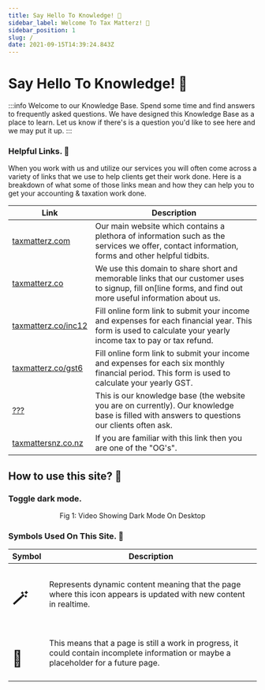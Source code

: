 ```yaml
---
title: Say Hello To Knowledge! 👋
sidebar_label: Welcome To Tax Matterz! 👋
sidebar_position: 1
slug: /
date: 2021-09-15T14:39:24.843Z
---
```

# Say Hello To Knowledge! 👋



:::info Welcome to our Knowledge Base.
Spend some time and find answers to frequently asked questions. We have designed this Knowledge Base as a place to learn. Let us know if there's is a question you'd like to see here and we may put it up.
:::


### Helpful Links. 🔗
When you work with us and utilize our services you will often come across a variety of links that we use to help clients get their work done. Here is a breakdown of what some of those links mean and how they can help you to get your accounting & taxation work done.

| Link      | Description |
| ----------- | ----------- |
| [taxmatterz.com](https://taxmatterz.com)      | Our main website which contains a plethora of information such as the services we offer, contact information, forms and other helpful tidbits.       |
| [taxmatterz.co](https://taxmatterz.co)   | We use this domain to share short and memorable links that our customer uses to signup, fill on[line forms, and find out more useful information about us.       |
| [taxmatterz.co/inc12](https://taxmatterz.co/inc12)   | Fill online form link to submit your income and expenses for each financial year. This form is used to calculate your yearly income tax to pay or tax refund. |
| [taxmatterz.co/gst6](https://taxmatterz.co/gst6)   | Fill online form link to submit your income and expenses for each six monthly financial period. This form is used to calculate your yearly GST. |
| [???](https://taxmatterz.co/gst6)   | This is our knowledge base (the website you are on currently). Our knowledge base is filled with answers to questions our clients often ask.  |
| [taxmattersnz.co.nz](https://taxmattersnz.co.nz)   | If you are familiar with this link then you are one of the "OG's".       |

## How to use this site? 📃

### Toggle dark mode.
<ReactPlayer playing="true" autoplay="autoplay" muted="true" loop="true" url="/img/video/darkmode.mp4" width="100%" height="100%" /> 
<p align="center">
Fig 1: Video Showing Dark Mode On Desktop
</p>

### Symbols Used On This Site. 📃
| Symbol | Description |
| ------ | ----------- |
| <h1>🪄</h1> | Represents dynamic content meaning that the page where this icon appears is updated with new content in realtime. |
| <h1>🚧</h1> | This means that a page is still a work in progress, it could contain incomplete information or maybe a placeholder for a future page. |